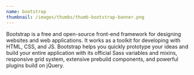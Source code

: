 ```yaml
---
name: bootstrap
thumbnail: /images/thumbs/thumb-bootstrap-banner.png
---
```


Bootstrap is a free and open-source front-end framework for designing websites and web applications. It works as a toolkit for developing with HTML, CSS, and JS. Bootstrap helps you quickly prototype your ideas and build your entire application with its official Sass variables and mixins, responsive grid system, extensive prebuild components, and powerful plugins build on jQuery.
